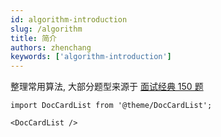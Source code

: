 ```yaml
---
id: algorithm-introduction
slug: /algorithm
title: 简介
authors: zhenchang
keywords: ['algorithm-introduction']
---
```


整理常用算法, 大部分题型来源于 [面试经典 150 题](https://leetcode.cn/studyplan/top-interview-150/)

```mdx-code-block
import DocCardList from '@theme/DocCardList';

<DocCardList />
```
